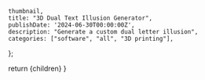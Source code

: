 
    thumbnail,
    title: "3D Dual Text Illusion Generator",
    publishDate: '2024-06-30T00:00:00Z',
    description: "Generate a custom dual letter illusion",
    categories: ["software", "all", "3D printing"],
};

<IllusionGenerator />

  return <ProjectLayout metadata={metadata}>{children}</ProjectLayout>
}